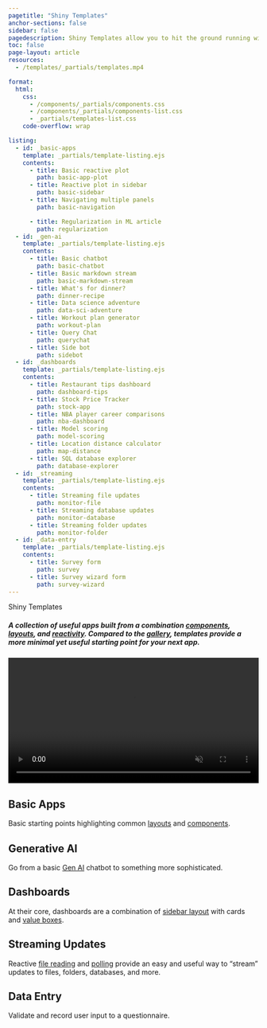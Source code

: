 ```yaml
---
pagetitle: "Shiny Templates"
anchor-sections: false
sidebar: false
pagedescription: Shiny Templates allow you to hit the ground running with dashboards, surveys, and basic apps.
toc: false
page-layout: article
resources:
  - /templates/_partials/templates.mp4

format:
  html:
    css:
      - /components/_partials/components.css
      - /components/_partials/components-list.css
      - _partials/templates-list.css
    code-overflow: wrap

listing:
  - id: _basic-apps
    template: _partials/template-listing.ejs
    contents:
      - title: Basic reactive plot
        path: basic-app-plot
      - title: Reactive plot in sidebar
        path: basic-sidebar
      - title: Navigating multiple panels
        path: basic-navigation

      - title: Regularization in ML article
        path: regularization
  - id: _gen-ai
    template: _partials/template-listing.ejs
    contents:
      - title: Basic chatbot
        path: basic-chatbot
      - title: Basic markdown stream
        path: basic-markdown-stream
      - title: What's for dinner?
        path: dinner-recipe
      - title: Data science adventure
        path: data-sci-adventure
      - title: Workout plan generator
        path: workout-plan
      - title: Query Chat
        path: querychat
      - title: Side bot
        path: sidebot
  - id: _dashboards
    template: _partials/template-listing.ejs
    contents:
      - title: Restaurant tips dashboard
        path: dashboard-tips
      - title: Stock Price Tracker
        path: stock-app
      - title: NBA player career comparisons
        path: nba-dashboard
      - title: Model scoring
        path: model-scoring
      - title: Location distance calculator
        path: map-distance
      - title: SQL database explorer
        path: database-explorer
  - id: _streaming
    template: _partials/template-listing.ejs
    contents:
      - title: Streaming file updates
        path: monitor-file
      - title: Streaming database updates
        path: monitor-database
      - title: Streaming folder updates
        path: monitor-folder
  - id: _data-entry
    template: _partials/template-listing.ejs
    contents:
      - title: Survey form
        path: survey
      - title: Survey wizard form
        path: survey-wizard
---
```

<!-- Begin Hero area -->
:::::::: {.column-screen-inset .mx-auto style="max-width: 1300px;"}
:::::: {.grid .hero-area .my-md-0 .my-5}
:::: {.g-col-md-7 .g-col-12 .pe-0 .pe-md-5 .my-auto}
::: {.display-3 .fw-bold}
Shiny Templates
:::

##### A collection of useful apps built from a combination [components](https://shiny.posit.co/py/components/), [layouts](https://shiny.posit.co/py/layouts/), and [reactivity](https://shiny.posit.co/py/docs/reactive-foundations.html). Compared to the [gallery](https://shiny.posit.co/py/gallery/), templates provide a more minimal yet useful starting point for your next app.
::::
:::: {.g-col-md-5 .g-col-10 .g-start-4 .d-md-block .d-none}

<div class="pe-5 pt-5">
  <video autoplay="" muted="" playsinline="" style="width: 100%;">
    <source src="_partials/templates.mp4" type="video/mp4">
  </video>
</div>

::::

::::::
::::::::
<!-- End Hero area -->

<!-- Begin List area -->
:::::::: {.column-screen-inset .mx-auto style="max-width: 1300px;"}

:::::: {.grid .list-section #basic-apps}

:::: {.g-col-xl-3 .g-col-12}
::: {.sticky-xl-top .pt-4}
<h2 class="h3 mt-4"> <i class="bi bi-graph-down indigo"></i> Basic Apps </h2>

Basic starting points highlighting common [layouts](https://shiny.posit.co/py/layouts/) and [components](https://shiny.posit.co/py/components/).
:::
::::

::: {#_basic-apps .g-col-xl-9 .g-col-12 .pt-3 .pt-xl-5 .ps-0 .ps-xl-5 .ms-0 .ms-xl-4}
:::

::::::

:::::: {.grid .list-section #gen-ai}

:::: {.g-col-xl-3 .g-col-12}
::: {.sticky-xl-top .pt-4}
<h2 class="h3 mt-4"> <i class="bi bi-robot indigo"></i> Generative AI </h2>

Go from a basic [Gen AI](../docs/genai-inspiration.qmd) chatbot to something more sophisticated.
:::
::::

::: {#_gen-ai .g-col-xl-9 .g-col-12 .pt-3 .pt-xl-5 .ps-0 .ps-xl-5 .ms-0 .ms-xl-4}
:::

::::::

:::::: {.grid .list-section style="margin-top: -1px;" #dashboards}

:::: {.g-col-xl-3 .g-col-12}
::: {.sticky-xl-top .pt-4}
<h2 class="h3 mt-4"> <i class="bi bi-grid-3x3-gap-fill indigo"></i> Dashboards </h2>

At their core, dashboards are a combination of [sidebar layout](https://shiny.posit.co/py/layouts/sidebars/) with cards and [value boxes](https://shiny.posit.co/py/components/outputs/value-box/).
:::
::::

::: {#_dashboards .g-col-xl-9 .g-col-12 .pt-3 .pt-xl-5 .ps-0 .ps-xl-5 .ms-0 .ms-xl-4}
:::

::::::


:::::: {.grid .list-section style="margin-top: -1px;" #streaming}

:::: {.g-col-xl-3 .g-col-12}
::: {.sticky-xl-top .pt-4}
<h2 class="h3 mt-4"> <i class="bi bi-broadcast indigo"></i> Streaming Updates </h2>

Reactive [file reading](https://shiny.posit.co/py/docs/reactive-patterns.html#file) and [polling](https://shiny.posit.co/py/docs/reactive-patterns.html#poll) provide an easy and useful way to “stream” updates to files, folders, databases, and more.
:::
::::

::: {#_streaming .g-col-xl-9 .g-col-12 .pt-3 .pt-xl-5 .ps-0 .ps-xl-5 .ms-0 .ms-xl-4}
:::

::::::


:::::: {.grid .list-section style="margin-top: -1px;" #data-entry}

:::: {.g-col-xl-3 .g-col-12}
::: {.sticky-xl-top .pt-4}
<h2 class="h3 mt-4"> <i class="bi bi-input-cursor-text indigo"></i> Data Entry </h2>

Validate and record user input to a questionnaire.
:::
::::

::: {#_data-entry .g-col-xl-9 .g-col-12 .pt-3 .pt-xl-5 .ps-0 .ps-xl-5 .ms-0 .ms-xl-4}
:::

::::::


::::::::
<!-- End List area -->
